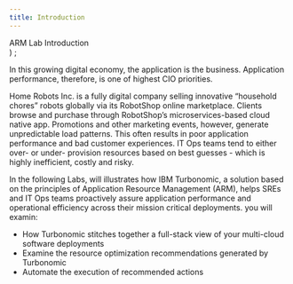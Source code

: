 ```yaml
---
title: Introduction
---
```

  <span>
    ARM Lab Introduction <br />
  </span>
)
;


In this growing digital economy, the application is the business. Application performance, therefore, is one of highest CIO priorities.

Home Robots Inc. is a fully digital company selling innovative “household chores” robots globally via its RobotShop online marketplace. Clients browse and purchase through RobotShop’s microservices-based cloud native app. Promotions and other marketing events, however, generate unpredictable load patterns. This often results in poor application performance and bad customer experiences. IT Ops teams tend to either over- or under- provision resources based on best guesses - which is highly inefficient, costly and risky.

In the following Labs, will illustrates how IBM Turbonomic, a solution based on the principles of Application Resource Management (ARM), helps SREs and IT Ops teams proactively assure application performance and operational efficiency across their mission critical deployments. you will examin:

 - How Turbonomic stitches together a full-stack view of your multi-cloud software deployments
 - Examine the resource optimization recommendations generated by Turbonomic
 - Automate the execution of recommended actions
